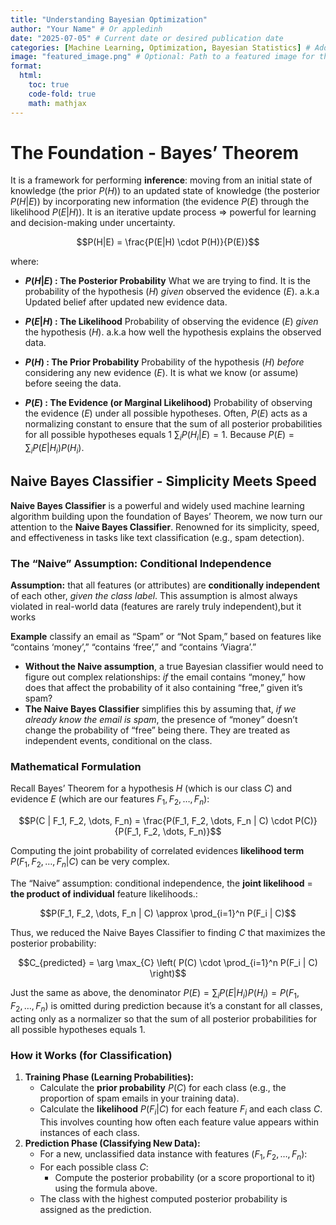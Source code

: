 ```yaml
---
title: "Understanding Bayesian Optimization"
author: "Your Name" # Or appledinh
date: "2025-07-05" # Current date or desired publication date
categories: [Machine Learning, Optimization, Bayesian Statistics] # Add relevant categories
image: "featured_image.png" # Optional: Path to a featured image for the post listing
format:
  html:
    toc: true
    code-fold: true
    math: mathjax
---
```

# The Foundation - Bayes' Theorem

It is a framework for performing **inference**: moving from an initial state of knowledge (the prior $P(H)$) to an updated state of knowledge (the posterior $P(H|E)$) by incorporating new information (the evidence $P(E)$ through the likelihood $P(E|H)$). It is an iterative update process => powerful for learning and decision-making under uncertainty.

$$P(H|E) = \frac{P(E|H) \cdot P(H)}{P(E)}$$

where:

* **$P(H|E)$ : The Posterior Probability**
    What we are trying to find. It is the probability of the hypothesis ($H$) *given* observed the evidence ($E$). a.k.a Updated belief after updated new evidence data.

* **$P(E|H)$ : The Likelihood**
    Probability of observing the evidence ($E$) *given* the hypothesis ($H$). a.k.a how well the hypothesis explains the observed data.

* **$P(H)$ : The Prior Probability**
    Probability of the hypothesis ($H$) *before* considering any new evidence ($E$). It is what we know (or assume) before seeing the data.

* **$P(E)$ : The Evidence (or Marginal Likelihood)**
    Probability of observing the evidence ($E$) under all possible hypotheses. Often, $P(E)$ acts as a normalizing constant to ensure that the sum of all posterior probabilities for all possible hypotheses equals 1 $\sum_i P(H_i|E) = 1$. Because $P(E) = \sum_i P(E|H_i)P(H_i)$.


## Naive Bayes Classifier - Simplicity Meets Speed

**Naive Bayes Classifier** is a powerful and widely used machine learning algorithm building upon the foundation of Bayes' Theorem, we now turn our attention to the **Naive Bayes Classifier**. Renowned for its simplicity, speed, and effectiveness in tasks like text classification (e.g., spam detection).

### The "Naive" Assumption: Conditional Independence

**Assumption:** that all features (or attributes) are **conditionally independent** of each other, *given the class label*. This assumption is almost always violated in real-world data (features are rarely truly independent),but it works

**Example** classify an email as "Spam" or "Not Spam," based on features like "contains 'money'," "contains 'free'," and "contains 'Viagra'."

* **Without the Naive assumption**, a true Bayesian classifier would need to figure out complex relationships: *if* the email contains "money," how does that affect the probability of it also containing "free," given it's spam?
* **The Naive Bayes Classifier** simplifies this by assuming that, *if we already know the email is spam*, the presence of "money" doesn't change the probability of "free" being there. They are treated as independent events, conditional on the class.


### Mathematical Formulation

Recall Bayes' Theorem for a hypothesis $H$ (which is our class $C$) and evidence $E$ (which are our features $F_1, F_2, \dots, F_n$):

$$P(C | F_1, F_2, \dots, F_n) = \frac{P(F_1, F_2, \dots, F_n | C) \cdot P(C)}{P(F_1, F_2, \dots, F_n)}$$

Computing the joint probability of correlated evidences **likelihood term** $P(F_1, F_2, \dots, F_n | C)$ can be very complex.

The "Naive" assumption: conditional independence, the **joint likelihood** = **the product of individual** feature likelihoods.:

$$P(F_1, F_2, \dots, F_n | C) \approx \prod_{i=1}^n P(F_i | C)$$

Thus, we reduced the Naive Bayes Classifier to finding $C$ that maximizes the posterior probability:

$$C_{predicted} = \arg \max_{C} \left( P(C) \cdot \prod_{i=1}^n P(F_i | C) \right)$$

Just the same as above, the denominator $P(E) = \sum_i P(E|H_i)P(H_i) = P(F_1, F_2, \dots, F_n)$ is omitted during prediction because it's a constant for all classes, acting only as a normalizer so that the sum of all posterior probabilities for all possible hypotheses equals 1.

### How it Works (for Classification)

1.  **Training Phase (Learning Probabilities):**
    * Calculate the **prior probability** $P(C)$ for each class (e.g., the proportion of spam emails in your training data).
    * Calculate the **likelihood** $P(F_i | C)$ for each feature $F_i$ and each class $C$. This involves counting how often each feature value appears within instances of each class.

2.  **Prediction Phase (Classifying New Data):**
    * For a new, unclassified data instance with features $(F_1, F_2, \dots, F_n)$:
    * For each possible class $C$:
        * Compute the posterior probability (or a score proportional to it) using the formula above.
    * The class with the highest computed posterior probability is assigned as the prediction.
